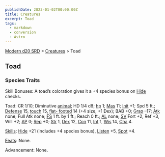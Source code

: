```yaml
---
publishDate: 2023-01-02T00:00:00Z
title: Creatures
excerpt: Toad
tags:
  - markdown
  - conversion
  - Astro
---
```


[Modern d20 SRD](/#modernD20) > [Creatures](modern-d20-srd-creatures-index) > Toad

## Toad

### Species Traits

Skill Bonuses: A toad’s coloration gives it a +4 species bonus on
[Hide](modern-d20-srd-skills-hide) checks.

Toad: CR 1/10; Diminutive [animal](modern-d20-srd-creature-types-animal); HD
1/4 d8; [hp](modern-d20-srd-combat-hit-points) 1; [Mas](modern-d20-srd-creatures-creature-overview) 11; [Init](modern-d20-srd-combat-initiative) +1;
Spd 5 ft.; [Defense](modern-d20-srd-combat-defense) 15,
[touch](modern-d20-srd-combat-attack-actions) 15, [flat- footed](modern-d20-srd-combat-surprise) 14 (+4 size, +1 Dex); BAB +0;
[Grap](modern-d20-srd-combat-grapple) –17; [Atk](modern-d20-srd-combat-attack-roll) none; Full Atk none; [FS](modern-d20-srd-creatures-creature-overview) 1
ft. by 1 ft.; Reach 0 ft.; [AL](modern-d20-srd-basics-allegiances) none;
[SV](modern-d20-srd-basics-saving-throws) Fort +2, Ref +3, Will +2;
[AP](modern-d20-srd-creatures-creature-overview) 0; [Rep](modern-d20-srd-creatures-creature-overview) +0; [Str](modern-d20-srd-basics-ability-scores)
1, [Dex](modern-d20-srd-basics-ability-scores) 12, [Con](modern-d20-srd-basics-ability-scores) 11, [Int](modern-d20-srd-basics-ability-scores) 1,
[Wis](modern-d20-srd-basics-ability-scores) 14, [Cha](modern-d20-srd-basics-ability-scores) 4.

[Skills](modern-d20-srd-skills-index): [Hide](modern-d20-srd-skills-hide) +21
(includes +4 species bonus), [Listen](modern-d20-srd-skills-listen) +5,
[Spot](modern-d20-srd-skills-spot) +4.

[Feats](modern-d20-srd-feats-index): None.

Advancement: None.

